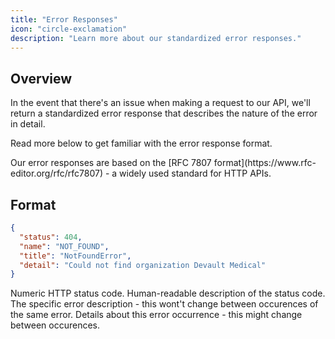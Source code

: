 ```yaml
---
title: "Error Responses"
icon: "circle-exclamation"
description: "Learn more about our standardized error responses."
---
```


## Overview

In the event that there's an issue when making a request to our API, we'll return a
standardized error response that describes the nature of the error in detail.

Read more below to get familiar with the error response format.

<Tip>
  Our error responses are based on the [RFC 7807 format](https://www.rfc-editor.org/rfc/rfc7807) - a
  widely used standard for HTTP APIs.
</Tip>

## Format

```json
{
  "status": 404,
  "name": "NOT_FOUND",
  "title": "NotFoundError",
  "detail": "Could not find organization Devault Medical"
}
```

<ResponseField name="status" type="number" required>
  Numeric HTTP status code.
</ResponseField>

<ResponseField name="name" type="string" required>
  Human-readable description of the status code.
</ResponseField>

<ResponseField name="title" type="string" required>
  The specific error description - this wont't change between occurences of the same error.
</ResponseField>

<ResponseField name="detail" type="string" required>
  Details about this error occurrence - this might change between occurences.
</ResponseField>
